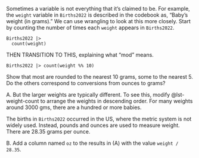 ::: {.callout-tip #lck-5.76 collapse=true}



Sometimes a variable is not everything that it's claimed to be. For example, the `weight` variable in `Births2022` is described in the codebook as, "Baby's weight (in grams)." We can use wrangling to look at this more closely. Start by counting the number of times each `weight` appears in `Births2022`.

::: {#lst-weight-count}
```webr-r
Births2022 |> 
  count(weight) 
```
:::


THEN TRANSITION TO THIS, explaining what "mod" means.

```webr-r
Births2022 |> count(weight %% 10)
```

Show that most are rounded to the nearest 10 grams, some to the nearest 5. Do the others correspond to conversions from ounces to grams? 


A. But the larger weights are typically different. To see this, modify @lst-weight-count to arrange the weights in descending order. For many weights around 3000 gms, there are a hundred or more babies.

The births in `Births2022` occurred in the US, where the metric system is not widely used. Instead, pounds and ounces are used to measure weight. There are 28.35 grams per ounce.

B. Add a column named `oz` to the results in (A) with the value `weight / 28.35`. 

:::
